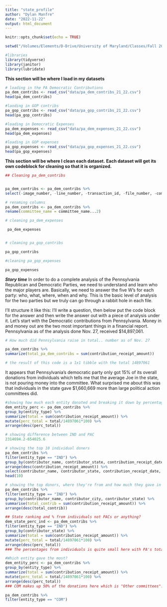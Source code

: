 ```yaml
---
title: "state_profile"
author: "Dylan Manfre"
date: "2022-11-22"
output: html_document
---
```


```r
knitr::opts_chunk$set(echo = TRUE)

setwd("/Volumes/Elements/D-Drive/University of Maryland/Classes/Fall 2022/Data Journalism/Github Repository/Data_Journalism_2022_Fall/major_assignments/state_profile/")

```

```r
#libraries
library(tidyverse)
library(janitor)
library(lubridate)
```

**This section will be where I load in my datasets**
```r
# loading in the PA Democratic Contributions
pa_dem_contribs <- read_csv("data/pa_dem_contribs_21_22.csv")
head(pa_dem_contribs)

#laoding in GOP contribs
pa_gop_contribs <- read_csv("data/pa_gop_contribs_21_22.csv")
head(pa_gop_contribs)

#loading in Democratic Expenses
pa_dem_expenses <- read_csv("data/pa_dem_expenses_21_22.csv")
head(pa_dem_expenses)

#loading in GOP expenses
pa_gop_expenses <- read_csv("data/pa_gop_expenses_21_22.csv")
head(pa_gop_expenses)

```

**This section will be where I clean each dataset.**
**Each dataset will get its own codeblock for cleaning so that it is organized.**

```r
## Cleaning pa_dem_contribs


pa_dem_contribs <- pa_dem_contribs %>% 
select(-image_number, -line_number, -transaction_id, -file_number, -committee_name...9, -candidate_id, -candidate_prefix, -candidate_suffix, -candidate_office, -candidate_office_full, -candidate_office_state, -candidate_office_state_full, -candidate_office_district, -conduit_committee_id)

# renaming columns
pa_dem_contribs <- pa_dem_contribs %>% 
rename(committee_name = committee_name...2)


```

```r
# cleaning pa_dem_expenses

 pa_dem_expenses



```


```r
# cleaning pa_gop_contribs

pa_gop_contribs

```


```r
#cleaning pa_gop_expenses

pa_gop_expenses


```


***Story time***
In order to do a complete analysis of the Pennsylvania Republican and Democratic Parties, we need to understand and learn who the major players are. Basically, we need to answer the five W’s for each party: who, what, where, when and why. This is the basic level of analysis for the two parties but we truly can go through a rabbit hole in each file.

I’ll structure it like this: I’ll write a question, then below put the code block for the answer and then write the answer out with a piece of analysis under it. Let’s start with the Democratic contributions from Pennsylvania. Money in and money out are the two most important things in a financial report. Pennsylvania as of the analysis done Nov. 27, received $14,897,061. 

```r
# How much did Pennsylvania raise in total.. number as of Nov. 27

pa_dem_contribs %>% 
summarize(total_pa_dem_contribs = sum(contribution_receipt_amount))

# the result of this code is a 1x1 tibble with the total 14897061
```

It appears that Pennsylvania’s democratic party only got 15% of its overall donations from individuals which tells me that the average Joe in the state, is not pouring money into the committee. What surprised me about this was that individuals in the state gave $1,660,669 more than large political action committees did.

```r
#showing how much each entity donated and breaking it down by percentage
dem_entity_perc <- pa_dem_contribs %>%
group_by(entity_type) %>% 
summarize(total = sum(contribution_receipt_amount)) %>% 
mutate(perc_total = total/14897061*100) %>% 
arrange(desc(perc_total))

```

```r
# showing difference between IND and PAC
2314694.2-654025.6
```







```r
# showing the top 10 individual doners
pa_dem_contribs %>%
filter(entity_type == "IND") %>% 
group_by(contributor_name, contributor_state, contribution_receipt_date, contribution_receipt_amount) %>% 
arrange(desc(contribution_receipt_amount)) %>% 
select(contributor_name, contributor_state, contribution_receipt_date, contribution_receipt_amount) %>% 
head(10)

# showing the top donors, where they're from and how much they gave in total. 
pa_dem_contribs %>%
filter(entity_type == "IND") %>% 
group_by(contributor_name, contributor_city, contributor_state) %>% 
summarise(total_contrib = sum(contribution_receipt_amount)) %>% 
arrange(desc(total_contrib))

## State ranking and % from individuals not PACs or anything?
dem_state_perc_ind <- pa_dem_contribs %>%
filter(entity_type == "IND") %>% 
group_by(contributor_state) %>% 
summarize(total = sum(contribution_receipt_amount)) %>% 
mutate(perc_total = total/14897061*100) %>% 
arrange(desc(perc_total))
### The percentages from individuals is quite small here with PA's totals making up just 15%. This tells me that the Dem committee as a whole is not getting much money from individual donations and is likely getting more from others.

#Which entity gave the most?
dem_entity_perc <- pa_dem_contribs %>%
group_by(entity_type) %>% 
summarize(total = sum(contribution_receipt_amount)) %>% 
mutate(perc_total = total/14897061*100) %>% 
arrange(desc(perc_total))
### COM makes up 50% of the donations here which is "Other committees". 

pa_dem_contribs %>% 
filter(entity_type == "COM")


```








